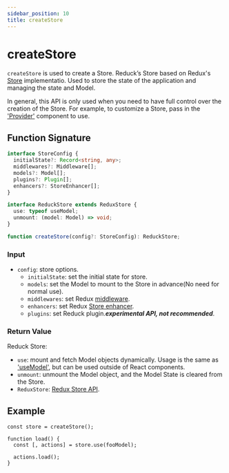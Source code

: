 ```yaml
---
sidebar_position: 10
title: createStore
---
```

# createStore


<ReduckTip />

`createStore` is used to create a Store. Reduck’s Store based on Redux's [Store](https://redux.js.org/api/store) implementatio. Used to store the state of the application and managing the state and Model.

In general, this API is only used when you need to have full control over the creation of the Store. For example, to customize a Store, pass in the ['Provider'](./Provider.md) component to use.

## Function Signature

```ts
interface StoreConfig {
  initialState?: Record<string, any>;
  middlewares?: Middleware[];
  models?: Model[];
  plugins?: Plugin[];
  enhancers?: StoreEnhancer[];
}

interface ReduckStore extends ReduxStore {
  use: typeof useModel;
  unmount: (model: Model) => void;
}

function createStore(config?: StoreConfig): ReduckStore;
```

### Input

- `config`: store options.
  - `initialState`: set the initial state for store.
  - `models`: set the Model to mount to the Store in advance(No need for normal use).
  - `middlewares`: set Redux [middleware](https://redux.js.org/understanding/thinking-in-redux/glossary#middleware).
  - `enhancers`: set Redux [Store enhancer](https://redux.js.org/understanding/thinking-in-redux/glossary#store-enhancer).
  - `plugins`: set Reduck plugin.***experimental API, not recommended***.

### Return Value

Reduck Store:

- `use`: mount and fetch Model objects dynamically. Usage is the same as ['useModel'](./use-model.md), but can be used outside of React components.
- `unmount`: unmount the Model object, and the Model State is cleared from the Store.
- `ReduxStore`: [Redux Store API](https://redux.js.org/tutorials/fundamentals/part-4-store#redux-store).

## Example

```tsx
const store = createStore();

function load() {
  const [, actions] = store.use(fooModel);

  actions.load();
}
```
